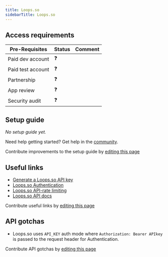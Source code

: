 ```yaml
---
title: Loops.so
sidebarTitle: Loops.so
---
```



<Overview />
<PreBuiltTooling />
<PreBuiltUseCases />

## Access requirements
| Pre-Requisites | Status | Comment|
| - | - | - |
| Paid dev account | ❓ |  |
| Paid test account | ❓ |  |
| Partnership | ❓ | |
| App review | ❓ |  |
| Security audit | ❓ | |


## Setup guide

_No setup guide yet._

<Tip>Need help getting started? Get help in the [community](https://nango.dev/slack).</Tip>

<Note>Contribute improvements to the setup guide by [editing this page](https://github.com/nangohq/nango/tree/master/docs/integrations/all/loops-so.mdx)</Note>


## Useful links

-   [Generate a Loops.so API key](https://app.loops.so/settings?page=api)
-   [Loops.so Authentication](https://loops.so/docs/api-reference/intro#authentication)
-   [Loops.so API-rate limiting](https://loops.so/docs/api-reference/intro#rate-limiting)
-   [Loops.so API docs](https://loops.so/docs/api-reference/intro)

<Note>Contribute useful links by [editing this page](https://github.com/nangohq/nango/tree/master/docs/integrations/all/loops-so.mdx)</Note>

## API gotchas

- Loops.so uses `API_KEY` auth mode where `Authorization: Bearer APIkey` is passed to the request header for Authentication.

<Note>Contribute API gotchas by [editing this page](https://github.com/nangohq/nango/tree/master/docs/integrations/all/loops-so.mdx)</Note>

